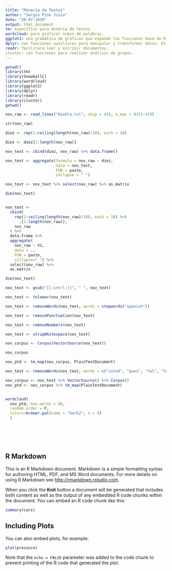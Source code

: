 ```yaml
---
title: "Mineria de Texto1"
author: "Sergio Pino Juica"
date: "20-07-2020"
output: html_document
tm: específico para minería de textos.
wordcloud: para graficar nubes de palabras.
ggplot2: una gramática de gráficas que expande las funciones base de R.
dplyr: con funciones auxiliares para manipular y transformar datos. En particular, el operador %>% permite escribir funciones más legibles para seres humanos.
readr: facilitará leer y escribir documentos.
cluster; con funciones para realizar análisis de grupos.
---
```


```r
getwd()
library(tm)
library(SnowballC)
library(wordcloud)
library(ggplot2)
library(dplyr)
library(readr)
library(cluster)
getwd()

nov_raw <- read_lines("Niebla.txt", skip = 419, n_max = 8313-419)

str(nov_raw)

diez <- rep(1:ceiling(length(nov_raw)/10), each = 10)

diez <- diez[1:length(nov_raw)]

nov_text <- cbind(diez, nov_raw) %>% data.frame()

nov_text <- aggregate(formula = nov_raw ~ diez,
                      data = nov_text,
                      FUN = paste,
                      collapse = " ")

nov_text <- nov_text %>% select(nov_raw) %>% as.matrix

dim(nov_text)


nov_text <-
  cbind(
    rep(1:ceiling(length(nov_raw)/10), each = 10) %>%
      .[1:length(nov_raw)],
    nov_raw
  ) %>%
  data.frame %>%
  aggregate(
    nov_raw ~ V1,
    data = .,
    FUN = paste,
    collapse=" ") %>%
  select(nov_raw) %>%
  as.matrix

dim(nov_text)

nov_text <- gsub("[[:cntrl:]]", " ", nov_text)

nov_text <- tolower(nov_text)

nov_text <- removeWords(nov_text, words = stopwords("spanish"))

nov_text <- removePunctuation(nov_text)

nov_text <- removeNumbers(nov_text)

nov_text <- stripWhitespace(nov_text)

nov_corpus <- Corpus(VectorSource(nov_text))

nov_corpus

nov_ptd <- tm_map(nov_corpus, PlainTextDocument)

nov_text <- removeWords(nov_text, words = c("usted", "pues", "tal", "tan", "así", "dijo", "cómo", "sino", "entonces", "aunque", "don", "doña"))

nov_corpus <- nov_text %>% VectorSource() %>% Corpus()
nov_ptd <- nov_corpus %>% tm_map(PlainTextDocument)


wordcloud(
  nov_ptd, max.words = 80, 
  random.order = F, 
  colors=brewer.pal(name = "Dark2", n = 8)
  )







```

## R Markdown

This is an R Markdown document. Markdown is a simple formatting syntax for authoring HTML, PDF, and MS Word documents. For more details on using R Markdown see <http://rmarkdown.rstudio.com>.

When you click the **Knit** button a document will be generated that includes both content as well as the output of any embedded R code chunks within the document. You can embed an R code chunk like this:

```r
summary(cars)
```

## Including Plots

You can also embed plots, for example:

```r
plot(pressure)
```

Note that the `echo = FALSE` parameter was added to the code chunk to prevent printing of the R code that generated the plot.
